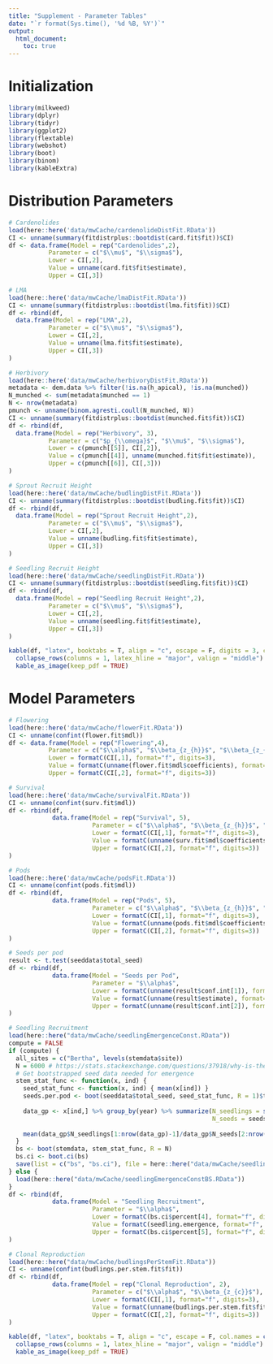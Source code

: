 ```yaml
---
title: "Supplement - Parameter Tables"
date: "`r format(Sys.time(), '%d %B, %Y')`"
output: 
  html_document:
    toc: true
---
```


# Initialization

```r
library(milkweed)
library(dplyr)
library(tidyr)
library(ggplot2)
library(flextable)
library(webshot)
library(boot)
library(binom)
library(kableExtra)
```

# Distribution Parameters

```r
# Cardenolides
load(here::here('data/mwCache/cardenolideDistFit.RData'))
CI <- unname(summary(fitdistrplus::bootdist(card.fit$fit))$CI)
df <- data.frame(Model = rep("Cardenolides",2),
           Parameter = c("$\\mu$", "$\\sigma$"),
           Lower = CI[,2],
           Value = unname(card.fit$fit$estimate),
           Upper = CI[,3])

# LMA
load(here::here('data/mwCache/lmaDistFit.RData'))
CI <- unname(summary(fitdistrplus::bootdist(lma.fit$fit))$CI)
df <- rbind(df,
  data.frame(Model = rep("LMA",2),
           Parameter = c("$\\mu$", "$\\sigma$"),
           Lower = CI[,2],
           Value = unname(lma.fit$fit$estimate),
           Upper = CI[,3])
)

# Herbivory
load(here::here('data/mwCache/herbivoryDistFit.RData'))
metadata <- dem.data %>% filter(!is.na(h_apical), !is.na(munched))
N_munched <- sum(metadata$munched == 1)
N <- nrow(metadata)
pmunch <- unname(binom.agresti.coull(N_munched, N))
CI <- unname(summary(fitdistrplus::bootdist(munched.fit$fit))$CI)
df <- rbind(df,
  data.frame(Model = rep("Herbivory", 3),
           Parameter = c("$p_{\\omega}$", "$\\mu$", "$\\sigma$"),
           Lower = c(pmunch[[5]], CI[,2]),
           Value = c(pmunch[[4]], unname(munched.fit$fit$estimate)),
           Upper = c(pmunch[[6]], CI[,3]))
)

# Sprout Recruit Height
load(here::here('data/mwCache/budlingDistFit.RData'))
CI <- unname(summary(fitdistrplus::bootdist(budling.fit$fit))$CI)
df <- rbind(df,
  data.frame(Model = rep("Sprout Recruit Height",2),
           Parameter = c("$\\mu$", "$\\sigma$"),
           Lower = CI[,2],
           Value = unname(budling.fit$fit$estimate),
           Upper = CI[,3])
)

# Seedling Recruit Height
load(here::here('data/mwCache/seedlingDistFit.RData'))
CI <- unname(summary(fitdistrplus::bootdist(seedling.fit$fit))$CI)
df <- rbind(df,
  data.frame(Model = rep("Seedling Recruit Height",2),
           Parameter = c("$\\mu$", "$\\sigma$"),
           Lower = CI[,2],
           Value = unname(seedling.fit$fit$estimate),
           Upper = CI[,3])
)

kable(df, "latex", booktabs = T, align = "c", escape = F, digits = 3, col.names = c("Variable", "Parameter", "$2.5\\%$", "Value", "$97.5\\%$")) %>%
  collapse_rows(columns = 1, latex_hline = "major", valign = "middle") %>%
  kable_as_image(keep_pdf = TRUE)
```

# Model Parameters

```r
# Flowering
load(here::here('data/mwCache/flowerFit.RData'))
CI <- unname(confint(flower.fit$mdl))
df <- data.frame(Model = rep("Flowering",4),
           Parameter = c("$\\alpha$", "$\\beta_{z_{h}}$", "$\\beta_{z_{\\omega}}$", "$\\beta_{z_{c}}$"),
           Lower = formatC(CI[,1], format="f", digits=3),
           Value = formatC(unname(flower.fit$mdl$coefficients), format="f", digits=3),
           Upper = formatC(CI[,2], format="f", digits=3))

# Survival
load(here::here('data/mwCache/survivalFit.RData'))
CI <- unname(confint(surv.fit$mdl))
df <- rbind(df,
            data.frame(Model = rep("Survival", 5),
                       Parameter = c("$\\alpha$", "$\\beta_{z_{h}}$", "$\\beta_{z_{\\omega}}$", "$\\beta_{z_{c}}$", "$\\beta_{z_{l}}$"),
                       Lower = formatC(CI[,1], format="f", digits=3),
                       Value = formatC(unname(surv.fit$mdl$coefficients), format="f", digits=3),
                       Upper = formatC(CI[,2], format="f", digits=3))
)

# Pods
load(here::here('data/mwCache/podsFit.RData'))
CI <- unname(confint(pods.fit$mdl))
df <- rbind(df,
            data.frame(Model = rep("Pods", 5),
                       Parameter = c("$\\alpha$", "$\\beta_{z_{h}}$", "$\\beta_{z_{\\omega}}$", "$\\beta_{z_{c}}$", "$\\beta_{z_{l}}$"),
                       Lower = formatC(CI[,1], format="f", digits=3),
                       Value = formatC(unname(pods.fit$mdl$coefficients), format="f", digits=3),
                       Upper = formatC(CI[,2], format="f", digits=3))
)

# Seeds per pod
result <- t.test(seeddata$total_seed)
df <- rbind(df,
            data.frame(Model = "Seeds per Pod",
                       Parameter = "$\\alpha$",
                       Lower = formatC(unname(result$conf.int[1]), format="f", digits=3),
                       Value = formatC(unname(result$estimate), format="f", digits=3),
                       Upper = formatC(unname(result$conf.int[2]), format="f", digits=3))
)

# Seedling Recruitment
load(here::here("data/mwCache/seedlingEmergenceConst.RData"))
compute = FALSE
if (compute) {
  all_sites = c("Bertha", levels(stemdata$site))
  N = 6000 # https://stats.stackexchange.com/questions/37918/why-is-the-error-estimated-adjustment-a-is-na-generated-from-r-boot-package
  # Get bootstrapped seed data needed for emergence
  stem_stat_func <- function(x, ind) { 
    seed_stat_func <- function(x, ind) { mean(x[ind]) }
    seeds.per.pod <- boot(seeddata$total_seed, seed_stat_func, R = 1)$t  # Not efficient but easy
    
    data_gp <- x[ind,] %>% group_by(year) %>% summarize(N_seedlings = sum(seedling, na.rm=T),
                                                        N_seeds = seeds.per.pod*sum(N_pods, na.rm=T))
    
    mean(data_gp$N_seedlings[1:nrow(data_gp)-1]/data_gp$N_seeds[2:nrow(data_gp)], na.rm=T)
  } 
  bs <- boot(stemdata, stem_stat_func, R = N)
  bs.ci <- boot.ci(bs)
  save(list = c("bs", "bs.ci"), file = here::here("data/mwCache/seedlingEmergenceConstBS.RData"))
} else {
  load(here::here("data/mwCache/seedlingEmergenceConstBS.RData"))
}
df <- rbind(df,
            data.frame(Model = "Seedling Recruitment",
                       Parameter = "$\\alpha$",
                       Lower = formatC(bs.ci$percent[4], format="f", digits=6),
                       Value = formatC(seedling.emergence, format="f", digits=6),
                       Upper = formatC(bs.ci$percent[5], format="f", digits=6))
)

# Clonal Reproduction
load(here::here("data/mwCache/budlingsPerStemFit.RData"))
CI <- unname(confint(budlings.per.stem.fit$fit))
df <- rbind(df,
            data.frame(Model = rep("Clonal Reproduction", 2),
                       Parameter = c("$\\alpha$", "$\\beta_{z_{c}}$"),
                       Lower = formatC(CI[,1], format="f", digits=3),
                       Value = formatC(unname(budlings.per.stem.fit$fit$coefficients), format="f", digits=3),
                       Upper = formatC(CI[,2], format="f", digits=3))
)

kable(df, "latex", booktabs = T, align = "c", escape = F, col.names = c("Model", "Parameter", "$2.5\\%$", "Value", "$97.5\\%$")) %>%
  collapse_rows(columns = 1, latex_hline = "major", valign = "middle") %>%
  kable_as_image(keep_pdf = TRUE)
```
